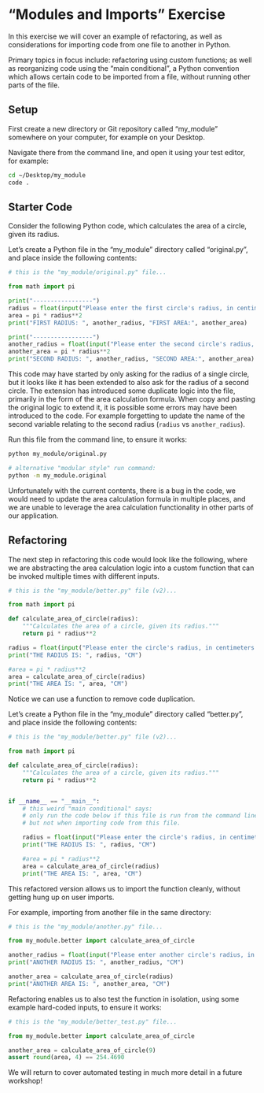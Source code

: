 # "Modules and Imports" Exercise

In this exercise we will cover an example of refactoring, as well as considerations for importing code from one file to another in Python.

Primary topics in focus include: refactoring using custom functions; as well as reorganizing code using the "main conditional", a Python convention which allows certain code to be imported from a file, without running other parts of the file.

## Setup

First create a new directory or Git repository called "my_module" somewhere on your computer, for example on your Desktop.

Navigate there from the command line, and open it using your test editor, for example:

```sh
cd ~/Desktop/my_module
code .
```

## Starter Code


Consider the following Python code, which calculates the area of a circle, given its radius.

Let's create a Python file in the "my_module" directory called "original.py", and place inside the following contents:

```python
# this is the "my_module/original.py" file...

from math import pi

print("-----------------")
radius = float(input("Please enter the first circle's radius, in centimeters: "))
area = pi * radius**2
print("FIRST RADIUS: ", another_radius, "FIRST AREA:", another_area)

print("-----------------")
another_radius = float(input("Please enter the second circle's radius, in centimeters: "))
another_area = pi * radius**2
print("SECOND RADIUS: ", another_radius, "SECOND AREA:", another_area)
```

This code may have started by only asking for the radius of a single circle, but it looks like it has been extended to also ask for the radius of a second circle. The extension has introduced some duplicate logic into the file, primarily in the form of the area calculation formula. When copy and pasting the original logic to extend it, it is possible some errors may have been introduced to the code. For example forgetting to update the name of the second variable relating to the second radius (`radius` vs `another_radius`).

Run this file from the command line, to ensure it works:

```sh
python my_module/original.py

# alternative "modular style" run command:
python -m my_module.original
```

Unfortunately with the current contents, there is a bug in the code, we would need to update the area calculation formula in multiple places, and we are unable to leverage the area calculation functionality in other parts of our application.

## Refactoring

The next step in refactoring this code would look like the following, where we are abstracting the area calculation logic into a custom function that can be invoked multiple times with different inputs.

```python
# this is the "my_module/better.py" file (v2)...

from math import pi

def calculate_area_of_circle(radius):
    """Calculates the area of a circle, given its radius."""
    return pi * radius**2

radius = float(input("Please enter the circle's radius, in centimeters: "))
print("THE RADIUS IS: ", radius, "CM")

#area = pi * radius**2
area = calculate_area_of_circle(radius)
print("THE AREA IS: ", area, "CM")

```

Notice we can use a function to remove code duplication.




Let's create a Python file in the "my_module" directory called "better.py", and place inside the following contents:


```python
# this is the "my_module/better.py" file (v2)...

from math import pi

def calculate_area_of_circle(radius):
    """Calculates the area of a circle, given its radius."""
    return pi * radius**2


if __name__ == "__main__":
    # this weird "main conditional" says:
    # only run the code below if this file is run from the command line
    # but not when importing code from this file.

    radius = float(input("Please enter the circle's radius, in centimeters: "))
    print("THE RADIUS IS: ", radius, "CM")

    #area = pi * radius**2
    area = calculate_area_of_circle(radius)
    print("THE AREA IS: ", area, "CM")

```

This refactored version allows us to import the function cleanly, without getting hung up on user imports.


For example, importing from another file in the same directory:

```python
# this is the "my_module/another.py" file...

from my_module.better import calculate_area_of_circle

another_radius = float(input("Please enter another circle's radius, in centimeters: "))
print("ANOTHER RADIUS IS: ", another_radius, "CM")

another_area = calculate_area_of_circle(radius)
print("ANOTHER AREA IS: ", another_area, "CM")
```

Refactoring enables us to also test the function in isolation, using some example hard-coded inputs, to ensure it works:

```python
# this is the "my_module/better_test.py" file...

from my_module.better import calculate_area_of_circle

another_area = calculate_area_of_circle(9)
assert round(area, 4) == 254.4690
```



We will return to cover automated testing in much more detail in a future workshop!
